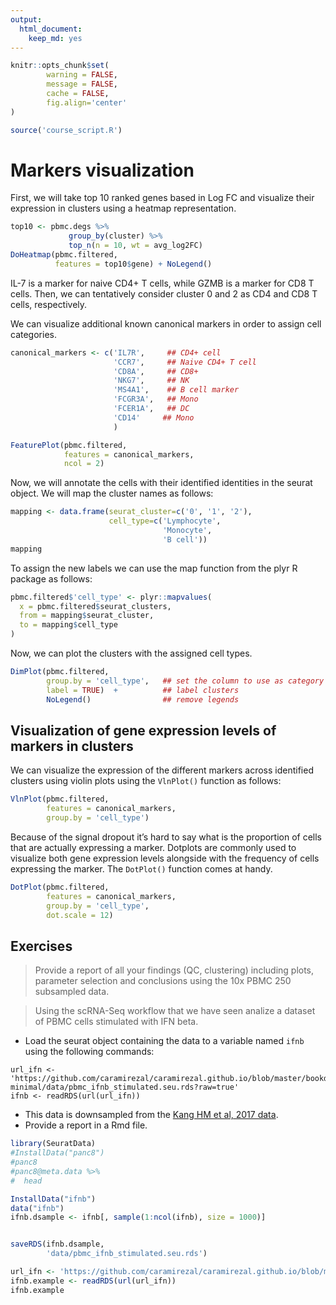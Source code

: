 ```yaml
---
output:
  html_document:
    keep_md: yes
---
```



```r
knitr::opts_chunk$set(
        warning = FALSE, 
        message = FALSE,
        cache = FALSE,
        fig.align='center'
)

source('course_script.R')
```


# Markers visualization


First, we will take top 10 ranked genes based in Log FC and visualize their
expression in clusters using a heatmap representation.


```r
top10 <- pbmc.degs %>% 
             group_by(cluster) %>% 
             top_n(n = 10, wt = avg_log2FC)
DoHeatmap(pbmc.filtered, 
          features = top10$gene) + NoLegend()
```

IL-7 is a marker for naive CD4+ T cells, while GZMB is a marker for CD8 T cells.
Then, we can tentatively consider cluster 0 and 2 as CD4 and CD8 T cells,
respectively. 

We can visualize additional known canonical markers in order to assign cell
categories. 

```r
canonical_markers <- c('IL7R',     ## CD4+ cell
                       'CCR7',     ## Naive CD4+ T cell
                       'CD8A',     ## CD8+
                       'NKG7',     ## NK
                       'MS4A1',    ## B cell marker
                       'FCGR3A',   ## Mono
                       'FCER1A',   ## DC
                       'CD14'     ## Mono
                       )

FeaturePlot(pbmc.filtered, 
            features = canonical_markers,
            ncol = 2)
```

Now, we will annotate the cells with their identified identities in the seurat 
object. We will map the cluster names as follows:


```r
mapping <- data.frame(seurat_cluster=c('0', '1', '2'),
                      cell_type=c('Lymphocyte', 
                                  'Monocyte', 
                                  'B cell'))
mapping
```

To assign the new labels we can use the map function from the plyr R package
as follows:


```r
pbmc.filtered$'cell_type' <- plyr::mapvalues(
  x = pbmc.filtered$seurat_clusters,
  from = mapping$seurat_cluster,
  to = mapping$cell_type
)
```


Now, we can plot the clusters with the assigned cell types.


```r
DimPlot(pbmc.filtered, 
        group.by = 'cell_type',   ## set the column to use as category
        label = TRUE)  +          ## label clusters
        NoLegend()                ## remove legends
```


## Visualization of gene expression levels of markers in clusters

We can visualize the expression of the different markers across identified clusters
using violin plots using the `VlnPlot()` function as follows:

```r
VlnPlot(pbmc.filtered, 
        features = canonical_markers,
        group.by = 'cell_type')
```


Because of the signal dropout it's hard to say what is the proportion of cells that are actually
expressing a marker. Dotplots are commonly used to visualize both gene expression levels alongside 
with the frequency of cells expressing the marker. The `DotPlot()` function comes at handy.


```r
DotPlot(pbmc.filtered, 
        features = canonical_markers, 
        group.by = 'cell_type', 
        dot.scale = 12)
```


## Exercises

> Provide a report of all your findings (QC, clustering) including plots, parameter selection
and conclusions using the 10x PBMC 250 subsampled data.

> Using the scRNA-Seq workflow that we have seen analize a dataset of PBMC cells stimulated
with IFN beta. 

* Load the seurat object containing the data to a variable named `ifnb` using the following commands:

```
url_ifn <- 'https://github.com/caramirezal/caramirezal.github.io/blob/master/bookdown-minimal/data/pbmc_ifnb_stimulated.seu.rds?raw=true'
ifnb <- readRDS(url(url_ifn))
```

* This data is downsampled from the [Kang HM et al, 2017 data](https://www.nature.com/articles/nbt.4042).
* Provide a report in a Rmd file.   


```r
library(SeuratData)
#InstallData("panc8")
#panc8
#panc8@meta.data %>%
#  head

InstallData("ifnb")
data("ifnb")
ifnb.dsample <- ifnb[, sample(1:ncol(ifnb), size = 1000)]


saveRDS(ifnb.dsample, 
        'data/pbmc_ifnb_stimulated.seu.rds')

url_ifn <- 'https://github.com/caramirezal/caramirezal.github.io/blob/master/bookdown-minimal/data/pbmc_ifnb_stimulated.seu.rds?raw=true'
ifnb.example <- readRDS(url(url_ifn))
ifnb.example
```
